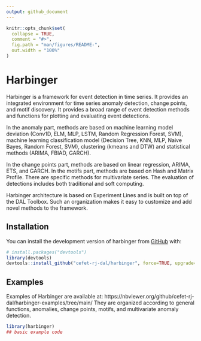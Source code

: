 ```yaml
---
output: github_document
---
```


<!-- README.md is generated from README.Rmd. Please edit that file -->

```r
knitr::opts_chunk$set(
  collapse = TRUE,
  comment = "#>",
  fig.path = "man/figures/README-",
  out.width = "100%"
)
```

# Harbinger

<!-- badges: start -->
<!-- badges: end -->

Harbinger is a framework for event detection in time series. It provides an integrated environment for time series anomaly detection, change points, and motif discovery. It provides a broad range of event detection methods and functions for plotting and evaluating event detections. 

In the anomaly part, methods are based on machine learning model deviation (Conv1D, ELM, MLP, LSTM, Random Regression Forest, SVM), machine learning classification model (Decision Tree, KNN, MLP, Naive Bayes, Random Forest, SVM), clustering (kmeans and DTW) and statistical methods (ARIMA, FBIAD, GARCH).

In the change points part, methods are based on linear regression, ARIMA, ETS, and GARCH. In the motifs part, methods are based on Hash and Matrix Profile. There are specific methods for multivariate series. The evaluation of detections includes both traditional and soft computing.

Harbinger architecture is based on Experiment Lines and is built on top of the DAL Toolbox. Such an organization makes it easy to customize and add novel methods to the framework. 

## Installation

You can install the development version of harbinger from [GitHub](https://github.com) with:

``` r
# install.packages("devtools")
library(devtools)
devtools::install_github("cefet-rj-dal/harbinger", force=TRUE, upgrade="never")
```

## Examples

Examples of Harbinger are available at: https://nbviewer.org/github/cefet-rj-dal/harbinger-examples/tree/main/
They are organized according to general functions, anomalies, change points, motifs, and multivariate anomaly detection.

```r
library(harbinger)
## basic example code
```

